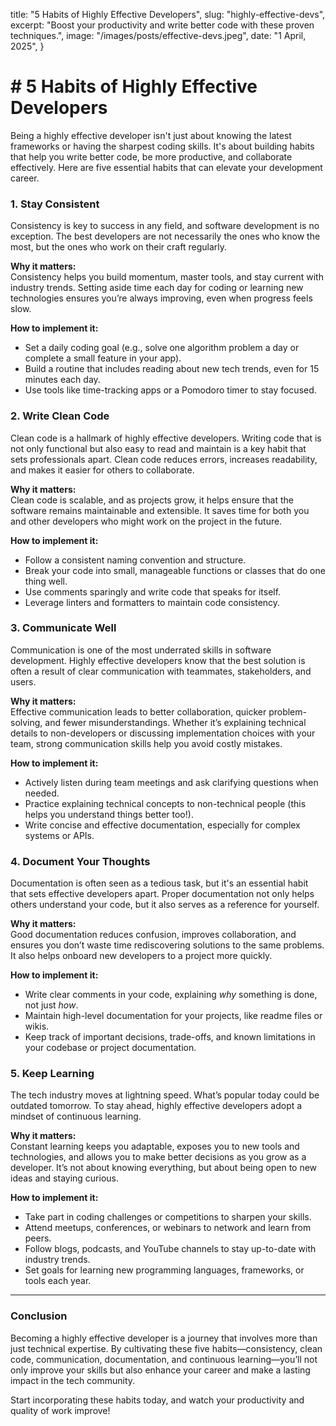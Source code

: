   title: "5 Habits of Highly Effective Developers",
  slug: "highly-effective-devs",
  excerpt: "Boost your productivity and write better code with these proven techniques.",
  image: "/images/posts/effective-devs.jpeg",
  date: "1 April, 2025",
}

<h1 className="text-xl font-bold !md:text-4xl mb-8">
  # 5 Habits of Highly Effective Developers
</h1>

Being a highly effective developer isn't just about knowing the latest frameworks or having the sharpest coding skills. It's about building habits that help you write better code, be more productive, and collaborate effectively. Here are five essential habits that can elevate your development career.

### 1. Stay Consistent

Consistency is key to success in any field, and software development is no exception. The best developers are not necessarily the ones who know the most, but the ones who work on their craft regularly.  

**Why it matters:**  
Consistency helps you build momentum, master tools, and stay current with industry trends. Setting aside time each day for coding or learning new technologies ensures you’re always improving, even when progress feels slow.

**How to implement it:**  
- Set a daily coding goal (e.g., solve one algorithm problem a day or complete a small feature in your app).  
- Build a routine that includes reading about new tech trends, even for 15 minutes each day.  
- Use tools like time-tracking apps or a Pomodoro timer to stay focused.

### 2. Write Clean Code

Clean code is a hallmark of highly effective developers. Writing code that is not only functional but also easy to read and maintain is a key habit that sets professionals apart. Clean code reduces errors, increases readability, and makes it easier for others to collaborate.

**Why it matters:**  
Clean code is scalable, and as projects grow, it helps ensure that the software remains maintainable and extensible. It saves time for both you and other developers who might work on the project in the future.

**How to implement it:**  
- Follow a consistent naming convention and structure.  
- Break your code into small, manageable functions or classes that do one thing well.  
- Use comments sparingly and write code that speaks for itself.  
- Leverage linters and formatters to maintain code consistency.

### 3. Communicate Well

Communication is one of the most underrated skills in software development. Highly effective developers know that the best solution is often a result of clear communication with teammates, stakeholders, and users.

**Why it matters:**  
Effective communication leads to better collaboration, quicker problem-solving, and fewer misunderstandings. Whether it’s explaining technical details to non-developers or discussing implementation choices with your team, strong communication skills help you avoid costly mistakes.

**How to implement it:**  
- Actively listen during team meetings and ask clarifying questions when needed.  
- Practice explaining technical concepts to non-technical people (this helps you understand things better too!).  
- Write concise and effective documentation, especially for complex systems or APIs.

### 4. Document Your Thoughts

Documentation is often seen as a tedious task, but it's an essential habit that sets effective developers apart. Proper documentation not only helps others understand your code, but it also serves as a reference for yourself.

**Why it matters:**  
Good documentation reduces confusion, improves collaboration, and ensures you don’t waste time rediscovering solutions to the same problems. It also helps onboard new developers to a project more quickly.

**How to implement it:**  
- Write clear comments in your code, explaining *why* something is done, not just *how*.  
- Maintain high-level documentation for your projects, like readme files or wikis.  
- Keep track of important decisions, trade-offs, and known limitations in your codebase or project documentation.

### 5. Keep Learning

The tech industry moves at lightning speed. What’s popular today could be outdated tomorrow. To stay ahead, highly effective developers adopt a mindset of continuous learning.

**Why it matters:**  
Constant learning keeps you adaptable, exposes you to new tools and technologies, and allows you to make better decisions as you grow as a developer. It’s not about knowing everything, but about being open to new ideas and staying curious.

**How to implement it:**  
- Take part in coding challenges or competitions to sharpen your skills.  
- Attend meetups, conferences, or webinars to network and learn from peers.  
- Follow blogs, podcasts, and YouTube channels to stay up-to-date with industry trends.  
- Set goals for learning new programming languages, frameworks, or tools each year.

---

### Conclusion

Becoming a highly effective developer is a journey that involves more than just technical expertise. By cultivating these five habits—consistency, clean code, communication, documentation, and continuous learning—you’ll not only improve your skills but also enhance your career and make a lasting impact in the tech community.

Start incorporating these habits today, and watch your productivity and quality of work improve!

